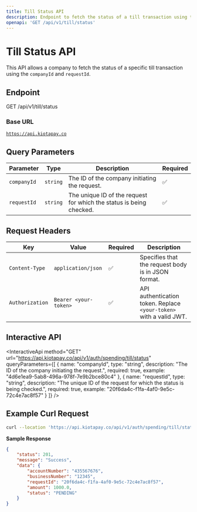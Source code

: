 ```yaml
---
title: Till Status API
description: Endpoint to fetch the status of a till transaction using the `requestId` and `companyId`.
openapi: 'GET /api/v1/till/status'
---
```


# Till Status API

This API allows a company to fetch the status of a specific till transaction using the `companyId` and `requestId`.

## Endpoint

GET /api/v1/till/status

### Base URL

[`https://api.kiotapay.co`](https://api.kiotapay.co)

## Query Parameters

| Parameter   | Type     | Description                                                         | Required |
| ----------- | -------- | ------------------------------------------------------------------- | -------- |
| `companyId` | `string` | The ID of the company initiating the request.                       | ✅        |
| `requestId` | `string` | The unique ID of the request for which the status is being checked. | ✅        |

## **Request Headers**

| Key             | Value                 | Required | Description                                                        |
| --------------- | --------------------- | -------- | ------------------------------------------------------------------ |
| `Content-Type`  | `application/json`    | ✅        | Specifies that the request body is in JSON format.                 |
| `Authorization` | `Bearer <your-token>` | ✅        | API authentication token. Replace `<your-token>` with a valid JWT. |

## Interactive API

<InteractiveApi
  method="GET"
  url="https://api.kiotapay.co/api/v1/auth/spending/till/status"
  queryParameters={[
  {
    name: "companyId",
    type: "string",
    description: "The ID of the company initiating the request.",
    required: true,
    example: "4d6e1ea9-5ab8-496a-978f-7e9b2bce80c4"
  },
  {
    name: "requestId",
    type: "string",
    description: "The unique ID of the request for which the status is being checked.",
    required: true,
    example: "20f6da4c-f1fa-4af0-9e5c-72c4e7ac8f57"
  }
]}
/>

## Example Curl Request

```bash
curl --location 'https://api.kiotapay.co/api/v1/auth/spending/till/status?companyId=4d6e1ea9-5ab8-496a-978f-7e9b2bce80c4&requestId=20f6da4c-f1fa-4af0-9e5c-72c4e7ac8f57'
```

**Sample Response**

```json
{
    "status": 201,
    "message": "Success",
    "data": {
        "accountNumber": "435567676",
        "businessNumber": "12345",
        "requestId": "20f6da4c-f1fa-4af0-9e5c-72c4e7ac8f57",
        "amount": 1000.0,
        "status": "PENDING"
    }
}
```